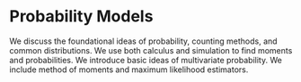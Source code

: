 # Probability Models {#PROB .unnumbered}


We discuss the foundational ideas of probability, counting methods, and common distributions. We use both calculus and simulation to find moments and probabilities. We introduce basic ideas of multivariate probability. We include method of moments and maximum likelihood estimators.

